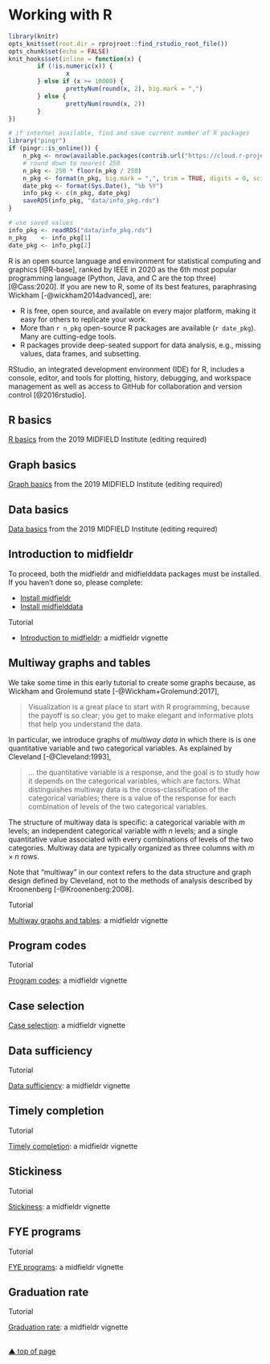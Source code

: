 # Working with R {#work-with-R}

```r
library(knitr)
opts_knit$set(root.dir = rprojroot::find_rstudio_root_file())
opts_chunk$set(echo = FALSE) 
knit_hooks$set(inline = function(x) {
        if (!is.numeric(x)) { 
                x 
        } else if (x >= 10000) { 
                prettyNum(round(x, 2), big.mark = ",")
        } else {
                prettyNum(round(x, 2))
        }
})
```

```r
# if internet available, find and save current number of R packages
library("pingr")
if (pingr::is_online()) {
	n_pkg <- nrow(available.packages(contrib.url("https://cloud.r-project.org/")))
	# round down to nearest 250
	n_pkg <- 250 * floor(n_pkg / 250)
	n_pkg <- format(n_pkg, big.mark = ",", trim = TRUE, digits = 0, scientific = FALSE)
	date_pkg <- format(Sys.Date(), "%b %Y")
	info_pkg <- c(n_pkg, date_pkg)
	saveRDS(info_pkg, "data/info_pkg.rds")
}

# use saved values 
info_pkg <- readRDS("data/info_pkg.rds")
n_pkg    <- info_pkg[1]
date_pkg <- info_pkg[2]
```

R is an open source language and environment for statistical computing and graphics [@R-base], ranked by IEEE in 2020 as the 6th most popular programming language (Python, Java, and C are the top three) [@Cass:2020]. If you are new to R, some of its best features, paraphrasing Wickham  [-@wickham2014advanced], are: 

- R is free, open source, and available on every major platform, making it easy for others to replicate your work.
- More than `r n_pkg` open-source R packages are available (`r date_pkg`). Many are cutting-edge tools. 
- R packages provide deep-seated support for data analysis, e.g., missing values, data frames, and subsetting.

RStudio, an integrated development environment (IDE) for R, includes a console, editor, and tools for plotting, history, debugging, and workspace management as well as access to GitHub for collaboration and version control  [@2016rstudio]. 

## R basics  

[R basics](https://midfieldr.github.io/workshops/r-basics.html) from the 2019 MIDFIELD Institute (editing required)

## Graph basics

[Graph basics](https://midfieldr.github.io/workshops/graph-basics.html) from the 2019 MIDFIELD Institute (editing required)

## Data basics

[Data basics](https://midfieldr.github.io/workshops/data-basics.html) from the 2019 MIDFIELD Institute (editing required)

## Introduction to midfieldr

To proceed, both the midfieldr and midfielddata packages must be installed. If you haven't done so, please complete:

- [Install midfieldr](#install-midfieldr) 
- [Install midfielddata](#install-midfielddata) 

Tutorial

- [Introduction to midfieldr](https://midfieldr.github.io/midfieldr/articles/art-00-midfield-data.html): a midfieldr vignette  


## Multiway graphs and tables

We take some time in this early tutorial to create some graphs because, as Wickham and Grolemund state [-@Wickham+Grolemund:2017], 

>  Visualization is a great place to start with R programming, because the payoff is so clear; you get to make elegant and informative plots that help you understand the data. 

In particular, we introduce graphs of *multiway data* in which there is is one quantitative variable and two categorical variables. As explained by  Cleveland [-@Cleveland:1993], 

> ... the quantitative variable is a response, and the goal is to study how it depends on the categorical variables, which are factors. What distinguishes multiway data is the cross-classification of the categorical variables; there is a value of the response for each combination of levels of the two categorical variables. 

The structure of multiway data is specific: a categorical variable with $m$ levels; an independent categorical variable with $n$ levels; and a single  quantitative value associated with every combinations of levels of the two categories. Multiway data are typically organized as three columns with $m \times n$ rows. 

Note that "multiway" in our context refers to the data structure and graph design defined by Cleveland, not to the methods of analysis described by Kroonenberg [-@Kroonenberg:2008]. 

Tutorial

[Multiway graphs and tables](https://midfieldr.github.io/midfieldr/articles/art-01-multiway.html): a midfieldr vignette 

## Program codes

Tutorial

[Program codes](https://midfieldr.github.io/midfieldr/articles/art-02-program-codes.html): a midfieldr vignette  

## Case selection

[Case selection](https://midfieldr.github.io/midfieldr/articles/art-03-case-selection.html): a midfieldr vignette  

## Data sufficiency

Tutorial

[Data sufficiency](https://midfieldr.github.io/midfieldr/articles/art-04-data-sufficiency.html): a midfieldr vignette  

## Timely completion

Tutorial

[Timely completion](https://midfieldr.github.io/midfieldr/articles/art-06-timely-completion.html): a midfieldr vignette  

## Stickiness

Tutorial

[Stickiness](https://midfieldr.github.io/midfieldr/articles/art-05-stickiness.html): a midfieldr vignette 

## FYE programs

Tutorial

[FYE programs](https://midfieldr.github.io/midfieldr/articles/art-07-fye-programs.html): a midfieldr vignette  

## Graduation rate

Tutorial

[Graduation rate](https://midfieldr.github.io/midfieldr/articles/art-08-graduation-rate.html): a midfieldr vignette  







<br>
[&#9650; top of page](#start-with-R)
